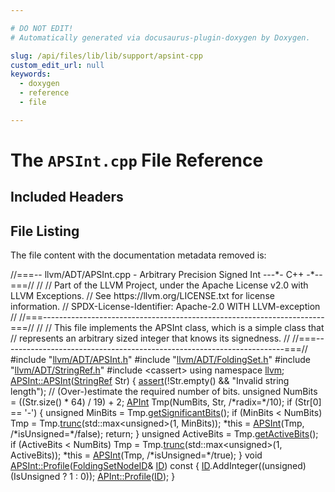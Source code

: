 ```yaml
---

# DO NOT EDIT!
# Automatically generated via docusaurus-plugin-doxygen by Doxygen.

slug: /api/files/lib/lib/support/apsint-cpp
custom_edit_url: null
keywords:
  - doxygen
  - reference
  - file

---
```





# The `APSInt.cpp` File Reference

<DoxygenPage pluginConfig={pluginConfig}>



## Included Headers

<IncludesList>
<IncludesListItem
  filePath="llvm/ADT/APSInt.h"
  permalink="/docs/api/files/include/include/llvm/include/llvm/adt/apsint-h"
  isLocal="true" />
<IncludesListItem
  filePath="llvm/ADT/FoldingSet.h"
  permalink="/docs/api/files/include/include/llvm/include/llvm/adt/foldingset-h"
  isLocal="true" />
<IncludesListItem
  filePath="llvm/ADT/StringRef.h"
  permalink="/docs/api/files/include/include/llvm/include/llvm/adt/stringref-h"
  isLocal="true" />
<IncludesListItem
  filePath="cassert"
  permalink=""
  isLocal="false" />
</IncludesList>


## File Listing

The file content with the documentation metadata removed is:

<ProgramListing>

<Link id="l00001" /><CodeLine lineNumber="1"><Highlight kind="comment">//===-- llvm/ADT/APSInt.cpp - Arbitrary Precision Signed Int ---&#42;- C++ -&#42;--===//</Highlight><Highlight kind="normal"></Highlight></CodeLine>
<Link id="l00002" /><CodeLine lineNumber="2"><Highlight kind="normal"></Highlight><Highlight kind="comment">//</Highlight><Highlight kind="normal"></Highlight></CodeLine>
<Link id="l00003" /><CodeLine lineNumber="3"><Highlight kind="normal"></Highlight><Highlight kind="comment">// Part of the LLVM Project, under the Apache License v2.0 with LLVM Exceptions.</Highlight><Highlight kind="normal"></Highlight></CodeLine>
<Link id="l00004" /><CodeLine lineNumber="4"><Highlight kind="normal"></Highlight><Highlight kind="comment">// See https://llvm.org/LICENSE.txt for license information.</Highlight><Highlight kind="normal"></Highlight></CodeLine>
<Link id="l00005" /><CodeLine lineNumber="5"><Highlight kind="normal"></Highlight><Highlight kind="comment">// SPDX-License-Identifier: Apache-2.0 WITH LLVM-exception</Highlight><Highlight kind="normal"></Highlight></CodeLine>
<Link id="l00006" /><CodeLine lineNumber="6"><Highlight kind="normal"></Highlight><Highlight kind="comment">//</Highlight><Highlight kind="normal"></Highlight></CodeLine>
<Link id="l00007" /><CodeLine lineNumber="7"><Highlight kind="normal"></Highlight><Highlight kind="comment">//===----------------------------------------------------------------------===//</Highlight><Highlight kind="normal"></Highlight></CodeLine>
<Link id="l00008" /><CodeLine lineNumber="8"><Highlight kind="normal"></Highlight><Highlight kind="comment">//</Highlight><Highlight kind="normal"></Highlight></CodeLine>
<Link id="l00009" /><CodeLine lineNumber="9"><Highlight kind="normal"></Highlight><Highlight kind="comment">// This file implements the APSInt class, which is a simple class that</Highlight><Highlight kind="normal"></Highlight></CodeLine>
<Link id="l00010" /><CodeLine lineNumber="10"><Highlight kind="normal"></Highlight><Highlight kind="comment">// represents an arbitrary sized integer that knows its signedness.</Highlight><Highlight kind="normal"></Highlight></CodeLine>
<Link id="l00011" /><CodeLine lineNumber="11"><Highlight kind="normal"></Highlight><Highlight kind="comment">//</Highlight><Highlight kind="normal"></Highlight></CodeLine>
<Link id="l00012" /><CodeLine lineNumber="12"><Highlight kind="normal"></Highlight><Highlight kind="comment">//===----------------------------------------------------------------------===//</Highlight><Highlight kind="normal"></Highlight></CodeLine>
<Link id="l00013" /><CodeLine lineNumber="13"><Highlight kind="normal"></Highlight></CodeLine>
<Link id="l00014" /><CodeLine lineNumber="14"><Highlight kind="normal"></Highlight><Highlight kind="preprocessor">#include &quot;<a href="/docs/api/files/include/include/llvm/include/llvm/adt/apsint-h">llvm/ADT/APSInt.h</a>&quot;</Highlight><Highlight kind="normal"></Highlight></CodeLine>
<Link id="l00015" /><CodeLine lineNumber="15"><Highlight kind="normal"></Highlight><Highlight kind="preprocessor">#include &quot;<a href="/docs/api/files/include/include/llvm/include/llvm/adt/foldingset-h">llvm/ADT/FoldingSet.h</a>&quot;</Highlight><Highlight kind="normal"></Highlight></CodeLine>
<Link id="l00016" /><CodeLine lineNumber="16"><Highlight kind="normal"></Highlight><Highlight kind="preprocessor">#include &quot;<a href="/docs/api/files/include/include/llvm/include/llvm/adt/stringref-h">llvm/ADT/StringRef.h</a>&quot;</Highlight><Highlight kind="normal"></Highlight></CodeLine>
<Link id="l00017" /><CodeLine lineNumber="17"><Highlight kind="normal"></Highlight><Highlight kind="preprocessor">#include &lt;cassert&gt;</Highlight><Highlight kind="normal"></Highlight></CodeLine>
<Link id="l00018" /><CodeLine lineNumber="18"><Highlight kind="normal"></Highlight></CodeLine>
<Link id="l00019" /><CodeLine lineNumber="19"><Highlight kind="normal"></Highlight><Highlight kind="keyword">using namespace </Highlight><Highlight kind="normal"><a href="/docs/api/namespaces/llvm">llvm</a>;</Highlight></CodeLine>
<Link id="l00020" /><CodeLine lineNumber="20"><Highlight kind="normal"></Highlight></CodeLine>
<Link id="l00021" /><CodeLine lineNumber="21" lineLink="/docs/api/classes/llvm/apsint/#a8d3c6bd8729cd1fcbee8b2534affc30d"><Highlight kind="normal"><a href="/docs/api/classes/llvm/apsint/#abf56a02cd18e783e040dc0e258deb1f9">APSInt::APSInt</a>(<a href="/docs/api/classes/llvm/stringref">StringRef</a> Str) &#123;</Highlight></CodeLine>
<Link id="l00022" /><CodeLine lineNumber="22"><Highlight kind="normal">  <a href="/docs/api/files/lib/lib/target/lib/target/amdgpu/silowercontrolflow-cpp/#a4868c5d81c5ccc98c47aeab6244346a0">assert</a>(!Str.empty() &amp;&amp; </Highlight><Highlight kind="stringliteral">&quot;Invalid string length&quot;</Highlight><Highlight kind="normal">);</Highlight></CodeLine>
<Link id="l00023" /><CodeLine lineNumber="23"><Highlight kind="normal"></Highlight></CodeLine>
<Link id="l00024" /><CodeLine lineNumber="24"><Highlight kind="normal">  </Highlight><Highlight kind="comment">// (Over-)estimate the required number of bits.</Highlight><Highlight kind="normal"></Highlight></CodeLine>
<Link id="l00025" /><CodeLine lineNumber="25"><Highlight kind="normal">  </Highlight><Highlight kind="keywordtype">unsigned</Highlight><Highlight kind="normal"> NumBits = ((Str.size() &#42; 64) / 19) + 2;</Highlight></CodeLine>
<Link id="l00026" /><CodeLine lineNumber="26"><Highlight kind="normal">  <a href="/docs/api/classes/llvm/apint/#a44d65323d90a63e5f572fe8f44db1154">APInt</a> Tmp(NumBits, Str, </Highlight><Highlight kind="comment">/&#42;radix=&#42;/</Highlight><Highlight kind="normal">10);</Highlight></CodeLine>
<Link id="l00027" /><CodeLine lineNumber="27"><Highlight kind="normal">  </Highlight><Highlight kind="keywordflow">if</Highlight><Highlight kind="normal"> (Str&#91;0&#93; == </Highlight><Highlight kind="charliteral">&#39;-&#39;</Highlight><Highlight kind="normal">) &#123;</Highlight></CodeLine>
<Link id="l00028" /><CodeLine lineNumber="28"><Highlight kind="normal">    </Highlight><Highlight kind="keywordtype">unsigned</Highlight><Highlight kind="normal"> MinBits = Tmp.<a href="/docs/api/classes/llvm/apint/#a9f78d7e839322a6bfc0c665d29052242">getSignificantBits</a>();</Highlight></CodeLine>
<Link id="l00029" /><CodeLine lineNumber="29"><Highlight kind="normal">    </Highlight><Highlight kind="keywordflow">if</Highlight><Highlight kind="normal"> (MinBits &lt; NumBits)</Highlight></CodeLine>
<Link id="l00030" /><CodeLine lineNumber="30"><Highlight kind="normal">      Tmp = Tmp.<a href="/docs/api/classes/llvm/apint/#a317c64fd4cfebc88e79387b3821a629d">trunc</a>(std::max&lt;unsigned&gt;(1, MinBits));</Highlight></CodeLine>
<Link id="l00031" /><CodeLine lineNumber="31"><Highlight kind="normal">    &#42;</Highlight><Highlight kind="keyword">this</Highlight><Highlight kind="normal"> = <a href="/docs/api/classes/llvm/apsint/#abf56a02cd18e783e040dc0e258deb1f9">APSInt</a>(Tmp, </Highlight><Highlight kind="comment">/&#42;isUnsigned=&#42;/</Highlight><Highlight kind="keyword">false</Highlight><Highlight kind="normal">);</Highlight></CodeLine>
<Link id="l00032" /><CodeLine lineNumber="32"><Highlight kind="normal">    </Highlight><Highlight kind="keywordflow">return</Highlight><Highlight kind="normal">;</Highlight></CodeLine>
<Link id="l00033" /><CodeLine lineNumber="33"><Highlight kind="normal">  &#125;</Highlight></CodeLine>
<Link id="l00034" /><CodeLine lineNumber="34"><Highlight kind="normal">  </Highlight><Highlight kind="keywordtype">unsigned</Highlight><Highlight kind="normal"> ActiveBits = Tmp.<a href="/docs/api/classes/llvm/apint/#a3015474e70e59c0a3ed4f9f0e8644b75">getActiveBits</a>();</Highlight></CodeLine>
<Link id="l00035" /><CodeLine lineNumber="35"><Highlight kind="normal">  </Highlight><Highlight kind="keywordflow">if</Highlight><Highlight kind="normal"> (ActiveBits &lt; NumBits)</Highlight></CodeLine>
<Link id="l00036" /><CodeLine lineNumber="36"><Highlight kind="normal">    Tmp = Tmp.<a href="/docs/api/classes/llvm/apint/#a317c64fd4cfebc88e79387b3821a629d">trunc</a>(std::max&lt;unsigned&gt;(1, ActiveBits));</Highlight></CodeLine>
<Link id="l00037" /><CodeLine lineNumber="37"><Highlight kind="normal">  &#42;</Highlight><Highlight kind="keyword">this</Highlight><Highlight kind="normal"> = <a href="/docs/api/classes/llvm/apsint/#abf56a02cd18e783e040dc0e258deb1f9">APSInt</a>(Tmp, </Highlight><Highlight kind="comment">/&#42;isUnsigned=&#42;/</Highlight><Highlight kind="keyword">true</Highlight><Highlight kind="normal">);</Highlight></CodeLine>
<Link id="l00038" /><CodeLine lineNumber="38"><Highlight kind="normal">&#125;</Highlight></CodeLine>
<Link id="l00039" /><CodeLine lineNumber="39"><Highlight kind="normal"></Highlight></CodeLine>
<Link id="l00040" /><CodeLine lineNumber="40" lineLink="/docs/api/classes/llvm/apsint/#aac422f9ff091a494e6d814c5abd28bdc"><Highlight kind="normal"></Highlight><Highlight kind="keywordtype">void</Highlight><Highlight kind="normal"> <a href="/docs/api/classes/llvm/apsint/#aac422f9ff091a494e6d814c5abd28bdc">APSInt::Profile</a>(<a href="/docs/api/classes/llvm/foldingsetnodeid">FoldingSetNodeID</a>&amp; <a href="/docs/api/namespaces/llvm/callingconv/#abdf8cf606905c10634e831390981b0ed">ID</a>)</Highlight><Highlight kind="keyword"> const </Highlight><Highlight kind="normal">&#123;</Highlight></CodeLine>
<Link id="l00041" /><CodeLine lineNumber="41"><Highlight kind="normal">  <a href="/docs/api/namespaces/llvm/callingconv/#abdf8cf606905c10634e831390981b0ed">ID</a>.AddInteger((</Highlight><Highlight kind="keywordtype">unsigned</Highlight><Highlight kind="normal">) (IsUnsigned ? 1 : 0));</Highlight></CodeLine>
<Link id="l00042" /><CodeLine lineNumber="42"><Highlight kind="normal">  <a href="/docs/api/classes/llvm/apint/#adb1c052266ebacdbf28164fae9106b0a">APInt::Profile</a>(<a href="/docs/api/namespaces/llvm/callingconv/#abdf8cf606905c10634e831390981b0ed">ID</a>);</Highlight></CodeLine>
<Link id="l00043" /><CodeLine lineNumber="43"><Highlight kind="normal">&#125;</Highlight></CodeLine>

</ProgramListing>


</DoxygenPage>
